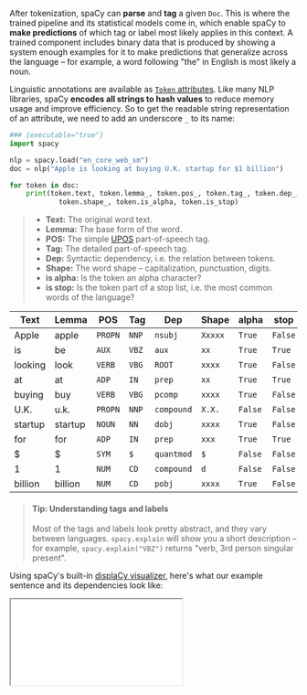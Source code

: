 After tokenization, spaCy can **parse** and **tag** a given `Doc`. This is where
the trained pipeline and its statistical models come in, which enable spaCy to
**make predictions** of which tag or label most likely applies in this context.
A trained component includes binary data that is produced by showing a system
enough examples for it to make predictions that generalize across the language –
for example, a word following "the" in English is most likely a noun.

Linguistic annotations are available as
[`Token` attributes](/api/token#attributes). Like many NLP libraries, spaCy
**encodes all strings to hash values** to reduce memory usage and improve
efficiency. So to get the readable string representation of an attribute, we
need to add an underscore `_` to its name:

```python
### {executable="true"}
import spacy

nlp = spacy.load("en_core_web_sm")
doc = nlp("Apple is looking at buying U.K. startup for $1 billion")

for token in doc:
    print(token.text, token.lemma_, token.pos_, token.tag_, token.dep_,
            token.shape_, token.is_alpha, token.is_stop)
```

> - **Text:** The original word text.
> - **Lemma:** The base form of the word.
> - **POS:** The simple [UPOS](https://universaldependencies.org/u/pos/)
>   part-of-speech tag.
> - **Tag:** The detailed part-of-speech tag.
> - **Dep:** Syntactic dependency, i.e. the relation between tokens.
> - **Shape:** The word shape – capitalization, punctuation, digits.
> - **is alpha:** Is the token an alpha character?
> - **is stop:** Is the token part of a stop list, i.e. the most common words of
>   the language?

| Text    | Lemma   | POS     | Tag   | Dep        | Shape   | alpha   | stop    |
| ------- | ------- | ------- | ----- | ---------- | ------- | ------- | ------- |
| Apple   | apple   | `PROPN` | `NNP` | `nsubj`    | `Xxxxx` | `True`  | `False` |
| is      | be      | `AUX`   | `VBZ` | `aux`      | `xx`    | `True`  | `True`  |
| looking | look    | `VERB`  | `VBG` | `ROOT`     | `xxxx`  | `True`  | `False` |
| at      | at      | `ADP`   | `IN`  | `prep`     | `xx`    | `True`  | `True`  |
| buying  | buy     | `VERB`  | `VBG` | `pcomp`    | `xxxx`  | `True`  | `False` |
| U.K.    | u.k.    | `PROPN` | `NNP` | `compound` | `X.X.`  | `False` | `False` |
| startup | startup | `NOUN`  | `NN`  | `dobj`     | `xxxx`  | `True`  | `False` |
| for     | for     | `ADP`   | `IN`  | `prep`     | `xxx`   | `True`  | `True`  |
| \$      | \$      | `SYM`   | `$`   | `quantmod` | `$`     | `False` | `False` |
| 1       | 1       | `NUM`   | `CD`  | `compound` | `d`     | `False` | `False` |
| billion | billion | `NUM`   | `CD`  | `pobj`     | `xxxx`  | `True`  | `False` |

> #### Tip: Understanding tags and labels
>
> Most of the tags and labels look pretty abstract, and they vary between
> languages. `spacy.explain` will show you a short description – for example,
> `spacy.explain("VBZ")` returns "verb, 3rd person singular present".

Using spaCy's built-in [displaCy visualizer](/usage/visualizers), here's what
our example sentence and its dependencies look like:


<Iframe
  title="displaCy visualization of dependencies and entities"
  src="/images/displacy-long.html"
  height={450}
/>
